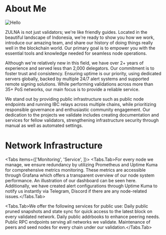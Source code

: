 
# About Me



![Hello](..\public\hero.png)


ZULNA is not just validators; we're like friendly guides. Located in the beautiful landscape of Indonesia, we're ready to show you how we work, introduce our amazing team, and share our history of doing things really well in the blockchain world. Our primary goal is to empower you with the essential tools and knowledge needed for seamless node operations.

Although we're relatively new in this field, we have over 2+ years of experience and served less than 2,000 delegators. Our commitment is to foster trust and consistency. Ensuring uptime is our priority, using dedicated servers globally, backed by multiple 24/7 alert systems and supported remote signing solutions. While performing validations across more than 35+ PoS networks, our main focus is to provide a reliable service.

We stand out by providing public infrastructure such as public node endpoints and running IBC relays across multiple chains, while prioritizing responsible governance and enthusiastic community engagement. Our dedication to the projects we validate includes creating documentation and services for fellow validators, strengthening infrastructure security through manual as well as automated settings.

# Network Infrastructure

<Tabs items={['Monitoring', 'Service', ]}>
  <Tabs.Tab>For every node we manage, we ensure redundancy by utilizing Prometheus and Uptime Kuma for comprehensive metrics monitoring. These metrics are accessible through Grafana which offers a transparent overview of our node system performance. An illustration of our dashboard can be seen here. Additionally, we have created alert configurations through Uptime Kuma to notify us instantly via Telegram, Discord if there are any node-related issues.</Tabs.Tab>
  
  <Tabs.Tab>We offer the following services for public use:
Daily public pruned snapshots and state sync for quick access to the latest block on every validated network.
Daily public addrbooks to enhance peering needs.
Public RPC endpoints serving all networks we validate.
Maintenance of peers and seed nodes for every chain under our validation.</Tabs.Tab>
</Tabs>